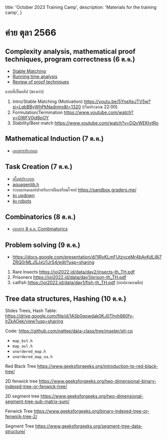 
  title: 'October 2023 Training Camp',
  description: 'Materials for the training camp',
}

<HeroPattern />

# ค่าย ตุลา 2566

## Complexity analysis, mathematical proof techniques, program correctness (6 ต.ค.)

- [Stable Matching](/2023-10-06-Note-10-28-stable-matching.pdf)
- [Running time analysis](/2023-10-06-Note-11-46-running-time-analysis.pdf)
- [Review of proof techniques](/2023-10-06-Note-14-39-proof-techniques.pdf)

แบบที่เป็นคลิป (ของเก่า)

1. Intro/Stable Matching (Motivation) https://youtu.be/5YneXeJTV5w?si=LqbBByWhPkNadnmx&t=1320 (เริ่มประมาณ 22:00)
2. Formulation/Termination https://www.youtube.com/watch?v=GWFV0jd8pOY
3. Stability/Best match https://www.youtube.com/watch?v=DQvWEKIvtRo

## Mathematical Induction (7 ต.ค.)

- [เอกสารประกอบ](/IOI-Induction.pdf)

## Task Creation (7 ต.ค.)

- [สไลด์ประกอบ](/Problem_Design_2023-2024.pdf)
- [aquagenlib.h](/aquagenlib.h)
- ระบบเกรดเดอร์สำหรับการฝึกเตรียมโจทย์ https://sandbox.graders.me/
- [ข้อ updown](https://drive.google.com/file/d/1oG9bbk5wZ7GzheE0kG8Cv3xEAVlRReS4/view?usp=sharing)
- [ข้อ robots](https://drive.google.com/file/d/1j-xxSwdU61ZIi_RJ9ircQKS9iF7kSxS_/view?usp=sharing)

## Combinatorics (8 ต.ค.)

- [เอกสาร 8 ต.ค. Combinatorics](/combinatorics_annotated.pdf)

## Problem solving (9 ต.ค.)

- https://docs.google.com/presentation/d/1IRyKLmFUtzvceMr4bAyKdLj8j7ZRQ0rMLJSJxU1JrS4/edit?usp=sharing

1. Rare Insects https://ioi2022.id/data/day2/insects-th_TH.pdf
2. Prisoners https://ioi2022.id/data/day1/prison-th_TH.pdf
3. catfish https://ioi2022.id/data/day1/fish-th_TH.pdf (บ่อปลาพาเพลีย)

## Tree data structures, Hashing (10 ต.ค.)

Slides Trees, Hash Table: https://drive.google.com/file/d/1ASb0qowdak0KJ0Thyh880fy-IrZkAOek/view?usp=sharing

Code: https://github.com/nattee/data-class/tree/master/stl-cp

- `map_bst.h`
- `map_avl.h`
- `unordered_map.h`
- `unordered_map_oa.h`

Red Black Tree https://www.geeksforgeeks.org/introduction-to-red-black-tree/

2D fenwick tree https://www.geeksforgeeks.org/two-dimensional-binary-indexed-tree-or-fenwick-tree/

2D segment tree https://www.geeksforgeeks.org/two-dimensional-segment-tree-sub-matrix-sum/

Fenwick Tree https://www.geeksforgeeks.org/binary-indexed-tree-or-fenwick-tree-2/

Segment Tree https://www.geeksforgeeks.org/segment-tree-data-structure/
